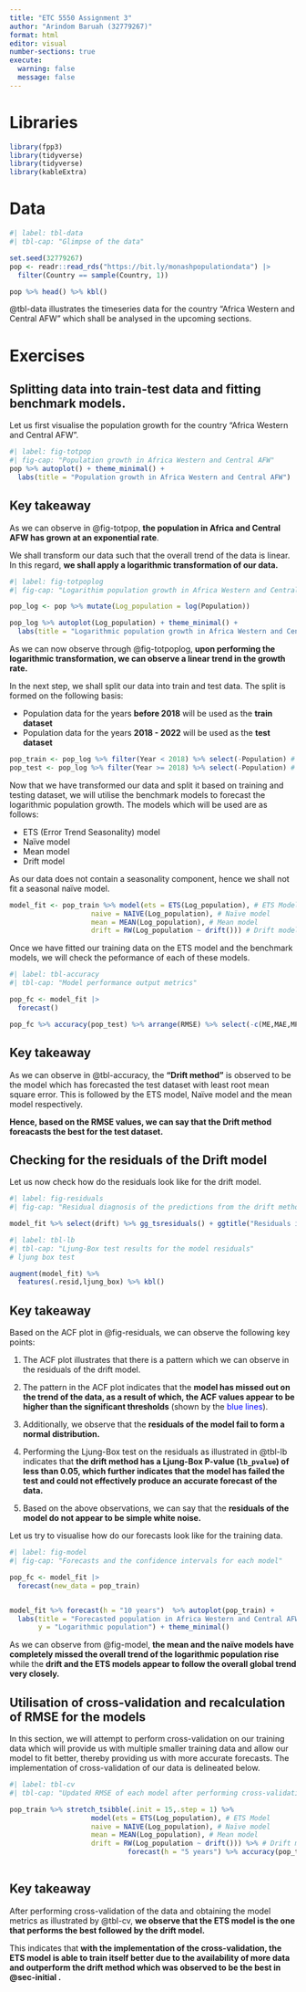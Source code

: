 ```yaml
---
title: "ETC 5550 Assignment 3"
author: "Arindom Baruah (32779267)"
format: html
editor: visual
number-sections: true
execute: 
  warning: false
  message: false
---
```


# Libraries

```r
library(fpp3)
library(tidyverse)
library(tidyverse)
library(kableExtra)
```

# Data

```r
#| label: tbl-data
#| tbl-cap: "Glimpse of the data"

set.seed(32779267)
pop <- readr::read_rds("https://bit.ly/monashpopulationdata") |>
  filter(Country == sample(Country, 1))

pop %>% head() %>% kbl()
```

@tbl-data illustrates the timeseries data for the country "Africa Western and Central	AFW" which shall be analysed in the upcoming sections.

# Exercises

## Splitting data into train-test data and fitting benchmark models.{#sec-initial}

Let us first visualise the population growth for the country "Africa Western and Central AFW".

```r
#| label: fig-totpop
#| fig-cap: "Population growth in Africa Western and Central AFW"
pop %>% autoplot() + theme_minimal() + 
  labs(title = "Population growth in Africa Western and Central AFW")
```

:::{.callout-note}
# Key takeaway

As we can observe in @fig-totpop, __the population in Africa and Central AFW has grown at an exponential rate__. 

We shall transform our data such that the overall trend of the data is linear. In this regard, __we shall apply a logarithmic transformation of our data.__
:::


```r
#| label: fig-totpoplog
#| fig-cap: "Logarithim population growth in Africa Western and Central AFW"

pop_log <- pop %>% mutate(Log_population = log(Population))

pop_log %>% autoplot(Log_population) + theme_minimal() + 
  labs(title = "Logarithmic population growth in Africa Western and Central AFW",y = "Log of population")
```

As we can now observe through @fig-totpoplog, __upon performing the logarithmic transformation, we can observe a linear trend in the growth rate.__



In the next step, we shall split our data into train and test data. The split is formed on the following basis:

- Population data for the years __before 2018__ will be used as the __train dataset__
- Population data for the years __2018 - 2022__ will be used as the __test dataset__

```r
pop_train <- pop_log %>% filter(Year < 2018) %>% select(-Population) # Train dataset
pop_test <- pop_log %>% filter(Year >= 2018) %>% select(-Population) # Test dataset
```


Now that we have transformed our data and split it based on training and testing dataset, we will utilise the benchmark models to forecast the logarithmic population growth. The models which will be used are as follows:

- ETS (Error Trend Seasonality) model
- Naïve model
- Mean model
- Drift model

As our data does not contain a seasonality component, hence we shall not fit a seasonal naïve model.

```r
model_fit <- pop_train %>% model(ets = ETS(Log_population), # ETS Model
                    naive = NAIVE(Log_population), # Naïve model
                    mean = MEAN(Log_population), # Mean model
                    drift = RW(Log_population ~ drift())) # Drift model
```


Once we have fitted our training data on the ETS model and the benchmark models, we will check the peformance of each of these models. 


```r
#| label: tbl-accuracy
#| tbl-cap: "Model performance output metrics"

pop_fc <- model_fit |>
  forecast()

pop_fc %>% accuracy(pop_test) %>% arrange(RMSE) %>% select(-c(ME,MAE,MPE,MAPE,MASE,RMSSE)) %>% kbl()
```

:::{.callout-note}
# Key takeaway

As we can observe in @tbl-accuracy, the __"Drift method"__ is observed to be the model which has forecasted the test dataset with least root mean square error. This is followed by the ETS model, Naïve model and the mean model respectively.

__Hence, based on the RMSE values, we can say that the Drift method foreacasts the best for the test dataset.__
:::


## Checking for the residuals of the Drift model

Let us now check how do the residuals look like for the drift model.


```r
#| label: fig-residuals
#| fig-cap: "Residual diagnosis of the predictions from the drift method"

model_fit %>% select(drift) %>% gg_tsresiduals() + ggtitle("Residuals in the drift model") 
```

```r
#| label: tbl-lb
#| tbl-cap: "Ljung-Box test results for the model residuals"
# ljung box test

augment(model_fit) %>%
  features(.resid,ljung_box) %>% kbl()
```

:::{.callout-note}
# Key takeaway

Based on the ACF plot in @fig-residuals, we can observe the following key points:

1. The ACF plot illustrates that there is a pattern which we can observe in the residuals of the drift model.

2. The pattern in the ACF plot indicates that the __model has missed out on the trend of the data, as a result of which, the ACF values appear to be higher than the significant thresholds__ (shown by the <span style=color:blue>blue lines</span>).

3. Additionally, we observe that the __residuals of the model fail to form a normal distribution.__

4. Performing the Ljung-Box test on the residuals as illustrated in @tbl-lb indicates that __the drift method has a Ljung-Box P-value (`lb_pvalue`) of less than 0.05, which further indicates that the model has failed the test and could not effectively produce an accurate forecast of the data.__

5. Based on the above observations, we can say that the __residuals of the model do not appear to be simple white noise.__
:::

Let us try to visualise how do our forecasts look like for the training data.

```r
#| label: fig-model
#| fig-cap: "Forecasts and the confidence intervals for each model"

pop_fc <- model_fit |>
  forecast(new_data = pop_train)


model_fit %>% forecast(h = "10 years")  %>% autoplot(pop_train) + 
  labs(title = "Forecasted population in Africa Western and Central AFW",
       y = "Logarithmic population") + theme_minimal()
```
As we can observe from @fig-model, __the mean and the naïve models have completely missed the overall trend of the logarithmic population rise__ while the __drift and the ETS models appear to follow the overall global trend very closely.__


## Utilisation of cross-validation and recalculation of RMSE for the models

In this section, we will attempt to perform cross-validation on our training data which will provide us with multiple smaller training data and allow our model to fit better, thereby providing us with more accurate forecasts. The implementation of cross-validation of our data is delineated below.

```r
#| label: tbl-cv
#| tbl-cap: "Updated RMSE of each model after performing cross-validation on the training data"

pop_train %>% stretch_tsibble(.init = 15,.step = 1) %>% 
                    model(ets = ETS(Log_population), # ETS Model
                    naive = NAIVE(Log_population), # Naïve model
                    mean = MEAN(Log_population), # Mean model
                    drift = RW(Log_population ~ drift())) %>% # Drift model
                             forecast(h = "5 years") %>% accuracy(pop_train) %>% arrange(RMSE) %>% select(-c(ME,MAE,MPE,MAPE,MASE,RMSSE)) %>% kbl()
 
```

:::{.callout-note}
# Key takeaway

After performing cross-validation of the data and obtaining the model metrics as illustrated by @tbl-cv, __we observe that the ETS model is the one that performs the best followed by the drift model.__ 

This indicates that __with the implementation of the cross-validation, the ETS model is able to train itself better due to the availability of more data and outperform the drift method which was observed to be the best in @sec-initial .__ 

:::
